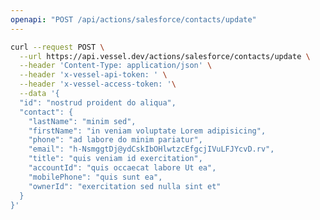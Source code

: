 ```yaml
---
openapi: "POST /api/actions/salesforce/contacts/update"
---
```


<RequestExample>

```bash Request
curl --request POST \
  --url https://api.vessel.dev/actions/salesforce/contacts/update \
  --header 'Content-Type: application/json' \
  --header 'x-vessel-api-token: ' \
  --header 'x-vessel-access-token: '\
  --data '{
  "id": "nostrud proident do aliqua",
  "contact": {
    "lastName": "minim sed",
    "firstName": "in veniam voluptate Lorem adipisicing",
    "phone": "ad labore do minim pariatur",
    "email": "h-NsmggtDj@ydCskIbOHlwtzcEfgcjIVuLFJYcvD.rv",
    "title": "quis veniam id exercitation",
    "accountId": "quis occaecat labore Ut ea",
    "mobilePhone": "quis sunt ea",
    "ownerId": "exercitation sed nulla sint et"
  }
}'
```

</RequestExample>
